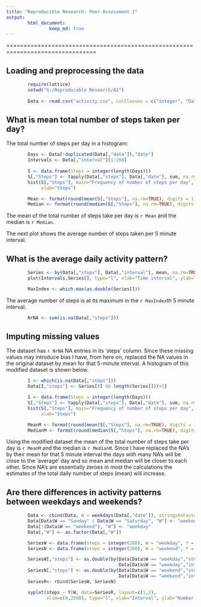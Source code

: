 ```yaml
---
title: "Reproducible Research: Peer Assessment 1"
output:
        html_document:
                keep_md: true
---
```


================================================================================


## Loading and preprocessing the data
```r
        require(lattice)
        setwd("G:/Reproducable Research/A1")
        
        Data <- read.csv("activity.csv", colClasses = c("integer", "Date", "integer"), header=TRUE, sep=",")
```
## What is mean total number of steps taken per day?
The total number of steps per day in a histogram:
```r
        Days <- Data[!duplicated(Data[,"date"]),"date"]
        Intervals <- Data[,"interval"][1:288]
        
        S <- data.frame(Steps = integer(length(Days)))
        S[,"Steps"] <- tapply(Data[,"steps"], Data[,"date"], sum, na.rm=TRUE)
        hist(S[,"Steps"], main="Frequency of number of steps per day",
             xlab="Steps")

        Mean <- format(round(mean(S[,"Steps"], na.rm=TRUE), digits = 1), scientific = FALSE)   
        Median <- format(round(median(S[,"Steps"], na.rm=TRUE), digits = 1), scientific = FALSE)
```

The mean of the total number of steps take per day is `r Mean` and the
median is `r Median`.

The next plot shows the average number of steps taken per 5 minute interval.

## What is the average daily activity pattern?
```r
        Series <- by(Data[,"steps"], Data[,"interval"], mean, na.rm=TRUE)
        plot(Intervals,Series[], type="l", xlab="Time interval", ylab="Average number of steps")
```

``` r
        MaxIndex <- which.max(as.double(Series[]))
```

The average number of steps is at its maximum in the `r MaxIndex`th 5 minute interval.
``` r
        NrNA <- sum(is.na(Data[,"steps"]))
```
## Imputing missing values
The dataset has `r NrNA` NA entries in its 'steps' column. Since these missing values may introduce bias
I have, from here on, replaced the NA values in the original dataset by mean for that 5-minute 
interval. A histogram of this modified dataset is shown below.
``` r
        I <- which(is.na(Data[,"steps"]))
        Data[I,"steps"] <- Series[(I %% length(Series[]))+1]

        S <- data.frame(Steps = integer(length(Days)))
        S[,"Steps"] <- tapply(Data[,"steps"], Data[,"date"], sum, na.rm=TRUE)
        hist(S[,"Steps"], main="Frequency of number of steps per day",
             xlab="Steps")

        MeanM <- format(round(mean(S[,"Steps"], na.rm=TRUE), digits = 1), scientific = FALSE)   
        MedianM <- format(round(median(S[,"Steps"], na.rm=TRUE), digits = 1), scientific = FALSE)
```

Using the modified dataset the mean of the total number of steps take per day is `r MeanM` and the
median is `r MedianM`. Since I have replaced the NA's by their mean for that 5 minute interval the days 
with many NA's will be close to the 'average' day and so mean and median will be closer to each other.
Since NA's are essentially zeroes in most the calculations the estimates of the total daily number of 
steps (mean) will increase. 

## Are there differences in activity patterns between weekdays and weekends?
``` r
        Data <- cbind(Data, W = weekdays(Data[,"date"]), stringsAsFactors = FALSE)
        Data[Data$W == "Sunday" | Data$W == "Saturday", "W"] <- "weekend"
        Data[!(Data$W == "weekend"), "W"] <- "weekday"
        Data[,"W"] <- as.factor(Data[,"W"])

        SeriesW <- data.frame(steps = integer(288), W = "weekday", Y = Intervals)
        SeriesN <- data.frame(steps = integer(288), W = "weekend", Y = Intervals)

        SeriesW[,"steps"] <- as.double(by(Data[Data$W == "weekday","steps"], 
                                          Data[Data$W == "weekday","interval"], mean, na.rm=TRUE))
        SeriesN[,"steps"] <- as.double(by(Data[Data$W == "weekend","steps"], 
                                          Data[Data$W == "weekend","interval"], mean, na.rm=TRUE))
        SeriesR<- rbind(SeriesW, SeriesN) 

        xyplot(steps ~ Y|W, data=SeriesR, layout=c(1,2),
               xlim=c(0,2500), type="l", xlab="Interval", ylab="Number of steps")
```